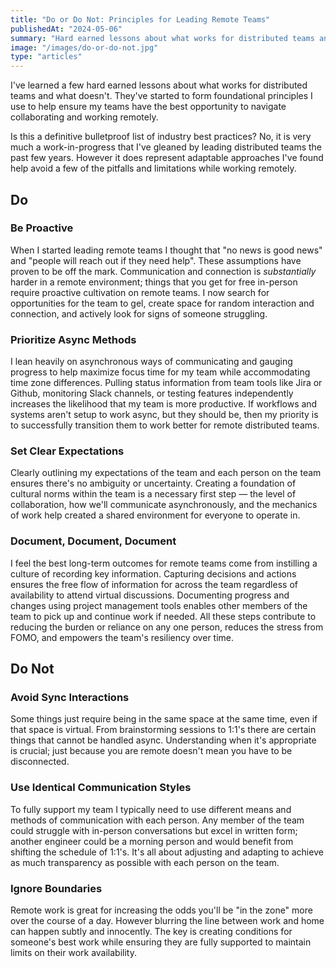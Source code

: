 ```yaml
---
title: "Do or Do Not: Principles for Leading Remote Teams"
publishedAt: "2024-05-06"
summary: "Hard earned lessons about what works for distributed teams and what doesn't"
image: "/images/do-or-do-not.jpg"
type: "articles"
---
```


I've learned a few hard earned lessons about what works for distributed teams and what doesn't. They've started to form foundational principles I use to help ensure my teams have the best opportunity to navigate collaborating and working remotely.

Is this a definitive bulletproof list of industry best practices? No, it is very much a work-in-progress that I've gleaned by leading distributed teams the past few years. However it does represent adaptable approaches I've found help avoid a few of the pitfalls and limitations while working remotely.

## Do

### Be Proactive

When I started leading remote teams I thought that "no news is good news" and "people will reach out if they need help". These assumptions have proven to be off the mark. Communication and connection is _substantially_ harder in a remote environment; things that you get for free in-person require proactive cultivation on remote teams. I now search for opportunities for the team to gel, create space for random interaction and connection, and actively look for signs of someone struggling.

### Prioritize Async Methods

I lean heavily on asynchronous ways of communicating and gauging progress to help maximize focus time for my team while accommodating time zone differences. Pulling status information from team tools like Jira or Github, monitoring Slack channels, or testing features independently increases the likelihood that my team is more productive. If workflows and systems aren't setup to work async, but they should be, then my priority is to successfully transition them to work better for remote distributed teams.

### Set Clear Expectations

Clearly outlining my expectations of the team and each person on the team ensures there's no ambiguity or uncertainty. Creating a foundation of cultural norms within the team is a necessary first step — the level of collaboration, how we'll communicate asynchronously, and the mechanics of work help created a shared environment for everyone to operate in.

### Document, Document, Document

I feel the best long-term outcomes for remote teams come from instilling a culture of recording key information. Capturing decisions and actions ensures the free flow of information for across the team regardless of availability to attend virtual discussions. Documenting progress and changes using project management tools enables other members of the team to pick up and continue work if needed. All these steps contribute to reducing the burden or reliance on any one person, reduces the stress from FOMO, and empowers the team's resiliency over time.

## Do Not

### Avoid Sync Interactions

Some things just require being in the same space at the same time, even if that space is virtual. From brainstorming sessions to 1:1's there are certain things that cannot be handled async. Understanding when it's appropriate is crucial; just because you are remote doesn't mean you have to be disconnected.

### Use Identical Communication Styles

To fully support my team I typically need to use different means and methods of communication with each person. Any member of the team could struggle with in-person conversations but excel in written form; another engineer could be a morning person and would benefit from shifting the schedule of 1:1's. It's all about adjusting and adapting to achieve as much transparency as possible with each person on the team.

### Ignore Boundaries

Remote work is great for increasing the odds you'll be "in the zone" more over the course of a day. However blurring the line between work and home can happen subtly and innocently. The key is creating conditions for someone's best work while ensuring they are fully supported to maintain limits on their work availability.
